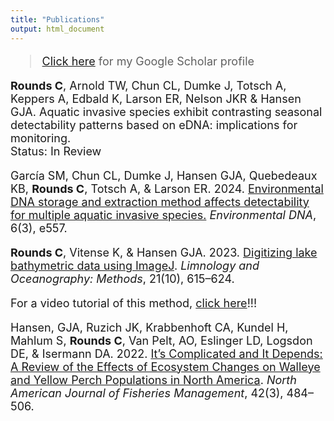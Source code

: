 ```yaml
---
title: "Publications"
output: html_document
---
```



<font size="4"> 
<left>

> [Click here](https://scholar.google.com/citations?user=VYoNp4MAAAAJ&hl=en&oi=ao) for my Google Scholar profile

**Rounds C**, Arnold TW, Chun CL, Dumke J, Totsch A, Keppers A, Edbald K, Larson ER, Nelson JKR & Hansen GJA. Aquatic invasive species exhibit contrasting seasonal detectability patterns based on eDNA: implications for monitoring.  
Status: In Review

García SM, Chun CL, Dumke J, Hansen GJA, Quebedeaux KB, **Rounds C**, Totsch A, & Larson ER. 2024. [Environmental DNA storage and extraction method affects detectability for multiple aquatic invasive species.](https://nbviewer.org/github/round060/round060.github.io/blob/main/paper_pdfs/eDNA_Garc%C3%ADa.pdf) *Environmental DNA*, 6(3), e557. 


**Rounds C**, Vitense K, & Hansen GJA. 2023. [Digitizing lake bathymetric data using ImageJ](https://nbviewer.org/github/round060/round060.github.io/blob/main/paper_pdfs/LOMethods_Rounds.pdf). *Limnology and Oceanography: Methods*, 21(10), 615–624.  

For a video tutorial of this method, [click here](https://www.youtube.com/watch?v=agiDPmsYVDk)!!!  
  

Hansen, GJA, Ruzich JK, Krabbenhoft CA, Kundel H, Mahlum S, **Rounds C**, Van Pelt, AO, Eslinger LD, Logsdon DE, & Isermann DA. 2022. [It’s Complicated and It Depends: A Review of the Effects of Ecosystem Changes on Walleye and Yellow Perch Populations in North America](https://nbviewer.org/github/round060/round060.github.io/blob/main/paper_pdfs/NAJFM_Hansen.pdf). *North American Journal of Fisheries Management*, 42(3), 484–506. 

</left>
</font>